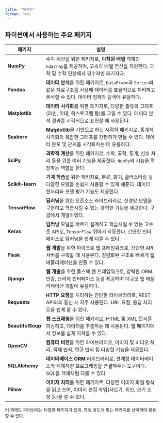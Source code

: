 ```yaml
---
title: "패키지"
format: html
---
```


## 파이썬에서 사용하는 주요 패키지

| 패키지         | 설명                                                        |
|----------------|------------------------------------------------------------|
| **NumPy**      | 수치 계산을 위한 패키지로, **다차원 배열** 객체인 `ndarray`를 제공하며, 고속의 배열 연산을 지원한다. 과학 및 수학 연산에서 필수적인 패키지다. |
| **Pandas**     | **데이터 분석**을 위한 패키지로, `DataFrame`과 `Series`와 같은 자료구조를 사용해 데이터를 효율적으로 처리하고 분석할 수 있다. 데이터 정제와 탐색에 유용하다. |
| **Matplotlib** | **데이터 시각화**를 위한 패키지로, 다양한 종류의 그래프(라인, 막대, 히스토그램 등)를 그릴 수 있다. 데이터 분석 결과를 시각적으로 표현할 때 사용된다. |
| **Seaborn**    | **Matplotlib**을 기반으로 하는 시각화 패키지로, 통계적 시각화와 복잡한 그래프를 간편하게 만들 수 있다. 데이터 분포 및 관계를 시각화하는 데 유용하다. |
| **SciPy**      | **과학적 계산**을 위한 패키지로, 수학, 공학, 통계, 신호 처리 등을 위한 여러 기능을 제공한다. `NumPy`의 기능을 확장하는 역할을 한다. |
| **Scikit-learn** | **기계 학습**을 위한 패키지로, 분류, 회귀, 클러스터링 등 다양한 모델을 손쉽게 사용할 수 있게 해준다. 데이터 전처리와 모델 평가 기능도 제공한다. |
| **TensorFlow** | **딥러닝**을 위한 오픈소스 라이브러리로, 신경망 모델을 구현하고 학습시킬 수 있는 강력한 기능을 제공한다. 구글에서 개발하였다. |
| **Keras**      | **딥러닝** 모델을 빠르게 설계하고 학습시킬 수 있는 고수준 API로, `TensorFlow` 위에서 작동한다. 간단한 인터페이스로 딥러닝을 쉽게 다룰 수 있다. |
| **Flask**      | **웹 개발**을 위한 마이크로 웹 프레임워크로, 간단한 API 서버를 구축할 때 사용된다. 경량화된 구조로 빠르게 웹 애플리케이션을 만들 수 있다. |
| **Django**     | **웹 개발**을 위한 풀스택 웹 프레임워크로, 강력한 ORM, 인증, 관리자 인터페이스 등을 제공하며 대규모 웹 애플리케이션 개발에 유용하다. |
| **Requests**   | **HTTP 요청**을 처리하는 간단한 라이브러리로, REST API와의 통신 시 자주 사용된다. URL 요청, 응답 처리 등을 쉽게 할 수 있다. |
| **BeautifulSoup** | **웹 스크래핑**을 위한 패키지로, HTML 및 XML 문서를 파싱하고, 데이터를 추출하는 데 사용된다. 웹 페이지에서 정보를 쉽게 가져올 수 있다. |
| **OpenCV**     | **컴퓨터 비전**을 위한 라이브러리로, 이미지 및 비디오 처리, 객체 인식, 얼굴 인식 등 다양한 기능을 제공한다. |
| **SQLAlchemy** | **데이터베이스 ORM** 라이브러리로, 관계형 데이터베이스와 객체지향 프로그래밍을 연결해주는 도구이다. SQL을 객체처럼 다룰 수 있다. |
| **Pillow**     | **이미지 처리**를 위한 패키지로, 다양한 이미지 파일 형식을 읽고 쓰며, 이미지 편집 작업(자르기, 회전, 크기 조정 등)을 할 수 있다. |

이 외에도 파이썬에는 다양한 패키지가 있어, 특정 용도에 맞는 패키지를 선택하여 활용할 수 있다.
